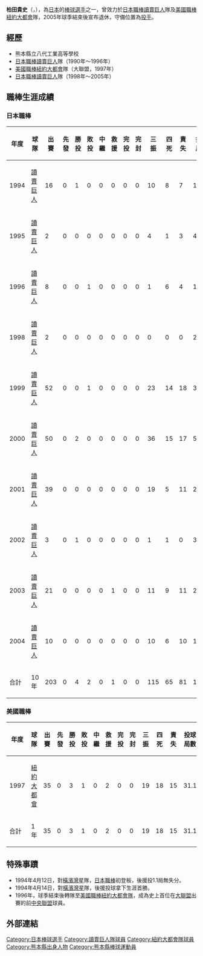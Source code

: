 {{Infobox NPB player|
name=柏田貴史|
image=|
width=|
birthdate={{birth_date_and_age|1971|5|14}}|
birth_place={{JPN}}[[熊本縣|熊本縣]][[八代市|八代市]]|
position=投手|
team=|
number=|
bats=左|
throws=左|
debutleague=日本職棒|
debutyear=1994年|
debutdate=4月12日|
debutteam=讀賣巨人|
debut2league=美國職棒|
debut2year=1997年|
debut2date=5月1日|
debut2team=紐約大都會|
finalleague=日本職棒|
finalyear=2004年|
finaldate=8月28日|
finalteam=讀賣巨人|
final2league=美國職棒|
final2year=1997年|
final2date=9月18日|
final2team=紐約大都會|
statleague=日本職棒|
statyear=2004年|
stat1label=勝—敗|
stat1value=4—2|
stat2label=防禦率|
stat2value=3.91|
stat3label=三振—四壞|
stat3value=115—65|
stat2league=美國職棒|
stat2year=1997年|
stat21label=勝—敗|
stat21value=3—1|
stat22label=防禦率|
stat22value=4.31|
stat23label=三振—四壞|
stat23value=19—18|
teams=<nowiki></nowiki>
'''NPB'''
*[[讀賣巨人|讀賣巨人]]（1994年－1996年、1998年－2005年）
'''MLB'''
*[[紐約大都會|紐約大都會]]（1997年）
}}

'''柏田貴史'''（{{jpn|j=柏田 貴史|hg=かしわだ たかし|rm=Takashi Kashiwada}}，{{bd|1971年|5月14日}}），為[[日本|日本]]的[[棒球|棒球]][[選手|選手]]之一，曾效力於[[日本職棒|日本職棒]][[讀賣巨人|讀賣巨人]]隊及[[美國職棒|美國職棒]][[紐約大都會|紐約大都會]]隊，2005年球季結束後宣布退休，守備位置為[[投手|投手]]。

==經歷==
*熊本縣立八代工業高等學校
*[[日本職棒|日本職棒]][[讀賣巨人|讀賣巨人]]隊（1990年～1996年）
*[[美國職棒|美國職棒]][[紐約大都會|紐約大都會]]隊（大聯盟，1997年）
*[[日本職棒|日本職棒]][[讀賣巨人|讀賣巨人]]隊（1998年～2005年）

==職棒生涯成績==
===日本職棒===
{| border="1" width="800px"
|- align="center"
!年度!!球隊!!出賽!!先發!!勝投!!敗投!!中繼!!救援!!完投!!完封!!三振!!四死!!責失!!投球局數!!自責分率!!被上壘率
|- align="center"
|1994||[[讀賣巨人|讀賣巨人]]||16||0||1||0||0||0||0||0||10||8||7||18.0||3.50||1.56
|- align="center"
|1995||[[讀賣巨人|讀賣巨人]]||2||0||0||0||0||0||0||0||4||1||3||4.0||6.75||2.25
|- align="center"
|1996||[[讀賣巨人|讀賣巨人]]||8||0||0||1||0||0||0||0||1||6||4||11.0||3.27||1.45
|- align="center"
|1998||[[讀賣巨人|讀賣巨人]]||2||0||0||0||0||0||0||0||0||0||0||2.0||0.00||0.50
|- align="center"
|1999||[[讀賣巨人|讀賣巨人]]||52||0||0||1||0||0||0||0||23||14||18||32.1||5.01||1.24
|- align="center"
|2000||[[讀賣巨人|讀賣巨人]]||50||0||2||0||0||0||0||0||36||15||17||53.0||2.89||1.04
|- align="center"
|2001||[[讀賣巨人|讀賣巨人]]||39||0||0||0||0||0||0||0||19||5||11||27.2||3.58||1.12
|- align="center"
|2002||[[讀賣巨人|讀賣巨人]]||3||0||1||0||0||0||0||0||1||1||0||3.2||0.0||0.82
|- align="center"
|2003||[[讀賣巨人|讀賣巨人]]||21||0||0||0||0||1||0||0||11||9||11||20.1||4.87||1.38
|- align="center"
|2004||[[讀賣巨人|讀賣巨人]]||10||0||0||0||0||0||0||0||10||6||10||14.1||6.28||1.67
|- align="middle" style="background:#ff6600;color:#000000"
!合計!!10年!!203||0||4||2||0||1||0||0||115||65||81||186.1||3.91||1.26
|}

===美國職棒===
{| border="1" width="800px"
|- align="center"
!年度!!球隊!!出賽!!先發!!勝投!!敗投!!中繼!!救援!!完投!!完封!!三振!!四死!!責失!!投球局數!!自責分率!!被上壘率
|- align="center"
|1997||[[紐約大都會|紐約大都會]]||35||0||3||1||0||2||0||0||19||18||15||31.1||4.31||1.69
|- align="middle" style="background:#003581;color:#FFFFFF"
!合計!!1年!!35||0||3||1||0||2||0||0||19||18||15||31.1||4.31||1.69
|}

==特殊事蹟==
*1994年4月12日，對[[橫濱灣星|橫濱灣星]]隊，[[日本職棒|日本職棒]]初登板，後援投1.1局無失分。
*1994年4月14日，對[[橫濱灣星|橫濱灣星]]隊，後援投球拿下生涯首勝。
*1996年，球季結束後轉隊至[[美國職棒|美國職棒]][[紐約大都會隊|紐約大都會隊]]，成為史上首位在[[大聯盟|大聯盟]]出賽的前[[中央聯盟|中央聯盟]]球員。

==外部連結==
{{Baseballstats | mlb= | espn= | br=k/kashita01 | fangraphs=1006710 | brm=kashiw001tak}}
{{台灣棒球維基館}}

{{DEFAULTSORT:Kashiwada, Takashi}}
[[Category:日本棒球選手|Category:日本棒球選手]]
[[Category:讀賣巨人隊球員|Category:讀賣巨人隊球員]]
[[Category:紐約大都會隊球員|Category:紐約大都會隊球員]]
[[Category:熊本縣出身人物|Category:熊本縣出身人物]]
[[Category:熊本縣棒球運動員|Category:熊本縣棒球運動員]]